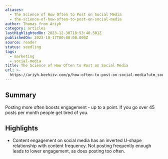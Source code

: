 ```yaml
---
aliases:
  - The Science of How Often to Post on Social Media
  - the-science-of-how-often-to-post-on-social-media
author: Thomas from Ariyh
category: articles
lastHighlightedOn: 2023-12-30T18:53:40.501Z
publishedOn: 2023-10-17T00:00:00.000Z
source: reader
status: seedling
tags:
  - marketing
  - social-media
title: The Science of How Often to Post on Social Media
url: >-
  https://ariyh.beehiiv.com/p/how-often-to-post-on-social-media?utm_source=ariyh.beehiiv.com&utm_medium=newsletter&utm_campaign=the-science-of-how-often-to-post-on-social-media
---
```

## Summary

Posting more often boosts engagement - up to a point. If you go over 45 posts per month people get tired of you.

## Highlights

- Content engagement on social media has an inverted U-shape relationship with content frequency. Not posting frequently enough leads to lower engagement, as does posting too often.

